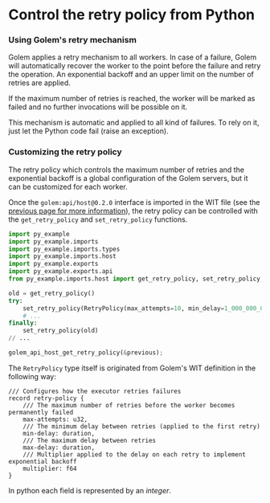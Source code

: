 # Control the retry policy from Python

### Using Golem's retry mechanism

Golem applies a retry mechanism to all workers. In case of a failure, Golem will automatically recover the worker to the point before the failure and retry the operation. An exponential backoff and an upper limit on the number of retries are applied.

If the maximum number of retries is reached, the worker will be marked as failed and no further invocations will be possible on it.

This mechanism is automatic and applied to all kind of failures. To rely on it, just let the Python code fail (raise an exception).

### Customizing the retry policy

The retry policy which controls the maximum number of retries and the exponential backoff is a global configuration of the Golem servers, but it can be customized for each worker.

Once the `golem:api/host@0.2.0` interface is imported in the WIT file (see the [previous page for more information](docs/python-language-guide/durability)), the retry policy can be controlled with the `get_retry_policy` and `set_retry_policy` functions.

```python
import py_example
import py_example.imports
import py_example.imports.types
import py_example.imports.host
import py_example.exports
import py_example.exports.api
from py_example.imports.host import get_retry_policy, set_retry_policy, RetryPolicy

old = get_retry_policy()
try:
    set_retry_policy(RetryPolicy(max_attempts=10, min_delay=1_000_000_000, max_delay=1_000_000_000, multiplier=1))
    # ...
finally:
    set_retry_policy(old)
// ...

golem_api_host_get_retry_policy(&previous);
```

The `RetryPolicy` type itself is originated from Golem's WIT definition in the following way:

```wit
/// Configures how the executor retries failures
record retry-policy {
    /// The maximum number of retries before the worker becomes permanently failed
    max-attempts: u32,
    /// The minimum delay between retries (applied to the first retry)
    min-delay: duration,
    /// The maximum delay between retries
    max-delay: duration,
    /// Multiplier applied to the delay on each retry to implement exponential backoff
    multiplier: f64
}
```

In python each field is represented by an _integer_.
